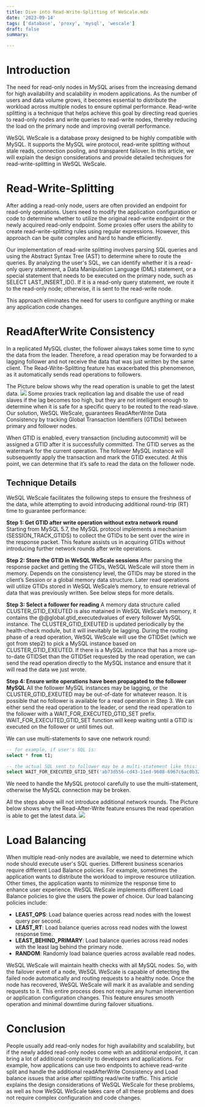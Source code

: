 ```yaml
---
title: Dive into Read-Write-Splitting of WeScale.mdx
date: '2023-09-14'
tags: ['database', 'proxy', 'mysql', 'wescale']
draft: false
summary:

---
```


# Introduction
The need for read-only nodes in MySQL arises from the increasing demand for high availability and scalability in modern applications. As the number of users and data volume grows, it becomes essential to distribute the workload across multiple nodes to ensure optimal performance. Read-write splitting is a technique that helps achieve this goal by directing read queries to read-only nodes and write queries to read-write nodes, thereby reducing the load on the primary node and improving overall performance.

WeSQL WeScale is a database proxy designed to be highly compatible with MySQL. It supports the MySQL wire protocol, read-write splitting without stale reads, connection pooling, and transparent failover. In this article, we will explain the design considerations and provide detailed techniques for read-write-splitting in WeSQL WeScale.
# Read-Write-Splitting
After adding a read-only node, users are often provided an endpoint for read-only operations. Users need to modify the application configuration or code to determine whether to utilize the original read-write endpoint or the newly acquired read-only endpoint. Some proxies offer users the ability to create read-write-splitting rules using regular expressions. However, this approach can be quite complex and hard to handle efficiently.

Our implementation of read-write splitting involves parsing SQL queries and using the Abstract Syntax Tree (AST) to determine where to route the queries. By analyzing the user's SQL, we can identify whether it is a read-only query statement, a Data Manipulation Language (DML) statement, or a special statement that needs to be executed on the primary node, such as SELECT LAST_INSERT_ID(). If it is a read-only query statement, we route it to the read-only node; otherwise, it is sent to the read-write node.

This approach eliminates the need for users to configure anything or make any application code changes.
# ReadAfterWrite Consistency
In a replicated MySQL cluster, the follower always takes some time to sync the data from the leader. Therefore, a read operation may be forwarded to a lagging follower and not receive the data that was just written by the same client. The Read-Write-Splitting feature has exacerbated this phenomenon, as it automatically sends read operations to followers.

The Picture below shows why the read operation is unable to get the latest data.
![](/assets/dirwsw/16922380094375.jpg)
Some proxies track replication lag and disable the use of read slaves if the lag becomes too high, but they are not intelligent enough to determine when it is safe for a specific query to be routed to the read-slave.
Our solution, WeSQL WeScale, guarantees ReadAfterWrite Data Consistency by tracking Global Transaction Identifiers (GTIDs) between primary and follower nodes.

When GTID is enabled, every transaction (including autocommit) will be assigned a GTID after it is successfully committed. The GTID serves as the watermark for the current operation. The follower MySQL instance will subsequently apply the transaction and mark the  GTID executed. At this point, we can determine that it’s safe to read the data on the follower node.
## Technique Details
WeSQL WeScale facilitates the following steps to ensure the freshness of the data, while attempting to avoid introducing additional round-trip (RT) time to guarantee performance:

**Step 1: Get GTID after write operation without extra network round**
Starting from MySQL 5.7, the MySQL protocol implements a mechanism (SESSION_TRACK_GTIDS) to collect the GTIDs to be sent over the wire in the response packet. This feature assists us in acquiring GTIDs without introducing further network rounds after write operations.

**Step 2: Store the GTID in WeSQL WeScale sessions**
After parsing the response packet and getting the GTIDs, WeSQL WeScale will store them in memory.
Depends on the consistency level, the GTIDs may be stored in the client’s Session or a global memory data structure.
Later read operations will utilize GTIDs stored in WeSQL WeScale’s memory, to ensure retrieval of data that was previously written. See below steps for more details.

**Step 3: Select a follower for reading**
A memory data structure called CLUSTER_GTID_EXEUTED is also matained in WeSQL WeScale’s memory, it contains the @@global.gtid_executedvalues of every follower MySQL instance. The CLUSTER_GTID_EXEUTED is updated periodically by the health-check module, but it will inevitably be lagging.
During the routing phase of a read operation, WeSQL WeScale will use the GTIDSet (which we got from step2) to pick a MySQL instance based on CLUSTER_GTID_EXEUTED.
If there is a MySQL instance that has a more up-to-date GTIDSet than the GTIDSet requested by the read operation, we can send the read operation directly to the MySQL instance and ensure that it will read the data we just wrote.

**Step 4: Ensure write operations have been propagated to the follower MySQL**
All the follower MySQL instances may be lagging, or the CLUSTER_GTID_EXEUTED may be out-of-date for whatever reason. It is possible that no follower is available for a read operation in Step 3.
We can either send the read operation to the leader, or send the read operation to the follower with a WAIT_FOR_EXECUTED_GTID_SET prefix. WAIT_FOR_EXECUTED_GTID_SET function will keep waiting until a GTID is executed on the follower or until times out.

We can use multi-statements to save one network round:
```SQL
-- for example, if user's SQL is:
select * from t1;

-- the actual SQL sent to follower may be a multi-statement like this:
select WAIT_FOR_EXECUTED_GTID_SET('ab73d556-cd43-11ed-9608-6967c6ac0b32:7', 3);select * from t1;
```
We need to handle the MySQL protocol carefully to use the multi-statement, otherwise the MySQL connection may be broken.

All the steps above will not introduce additional network rounds. The Picture below shows why the Read-After-Write feature ensures the read operation is able to get the latest data.
![](/assets/dirwsw/16922380711791.jpg)

# Load Balancing
When multiple read-only nodes are available, we need to determine which node should execute user's SQL queries. Different business scenarios require different Load Balance policies. For example, sometimes the application wants to distribute the workload to improve resource utilization. Other times, the application wants to minimize the response time to enhance user experience.
WeSQL WeScale implements different Load Balance policies to give the users the power of choice. Our load balancing policies include:
- **LEAST_QPS**: Load balance queries across read nodes with the lowest query per second.
- **LEAST_RT**: Load balance queries across read nodes with the lowest response time.
- **LEAST_BEHIND_PRIMARY**: Load balance queries across read nodes with the least lag behind the primary node.
- **RANDOM**: Randomly load balance queries across available read nodes.

WeSQL WeScale will maintain health checks with all MySQL nodes. So, with the failover event of a node, WeSQL WeScale is capable of detecting the failed node automatically and routing requests to a healthy node. Once the node has recovered, WeSQL WeScale will mark it as available and sending requests to it. This entire process does not require any human intervention or application configuration changes. This feature ensures smooth operation and minimal downtime during failover situations.
# Conclusion
People usually add read-only nodes for high availability and scalability, but if the newly added read-only nodes come with an additional endpoint, it can bring a lot of additional complexity to developers and applications. For example, how applications can use two endpoints to achieve read-write split and handle the additional readAfterWrite Consistency and Load balance issues that arise after splitting read/write traffic.
This article explains the design considerations of WeSQL WeScale for these problems, as well as how WeSQL WeScale takes care of all these problems and does not require complex configuration and code changes.
